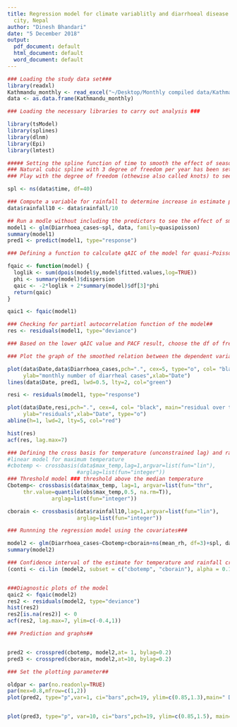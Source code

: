 ```yaml
---
title: Regression model for climate variablitly and diarrhoeal disease study Kathmandu
  city, Nepal
author: "Dinesh Bhandari"
date: "5 December 2018"
output:
  pdf_document: default
  html_document: default
  word_document: default
---
```


```r

### Loading the study data set###
library(readxl)
Kathmandu_monthly <- read_excel("~/Desktop/Monthly compiled data/Kathmandu_monthly.xls")
data <- as.data.frame(Kathmandu_monthly)
```

```r
### Loading the necessary libraries to carry out analysis ###

library(tsModel)
library(splines)
library(dlnm)
library(Epi)
library(lmtest)
```

```r

##### Setting the spline function of time to smooth the effect of seasonality and long term variation###
### Natural cubic spline with 3 degree of freedom per year has been set to account for seasonality and long term variation###
### Play with the degree of freedom (othewise also called knots) to see the change in final qAIC value of the model###

spl <- ns(data$time, df=40)

### Compute a variable for rainfall to determine increase in estimate per 10 mm rise in precipitation##
data$rainfall10 <- data$rainfall/10

## Run a modle without including the predictors to see the effect of smoothing (null model)###
model1 <- glm(Diarrhoea_cases~spl, data, family=quasipoisson)
summary(model1)
pred1 <- predict(model1, type="response")

```

```r
### Defining a function to calculate qAIC of the model for quasi-Poisson distribution##

fqaic <- function(model) {
  loglik <- sum(dpois(model$y,model$fitted.values,log=TRUE))
  phi <- summary(model)$dispersion
  qaic <- -2*loglik + 2*summary(model)$df[3]*phi
  return(qaic)
}

qaic1 <- fqaic(model1)

### Checking for partiatl autocorrelation function of the model##
res <- residuals(model1, type="deviance")

### Based on the lower qAIC value and PACF result, choose the df of freedom for spline smoothing that minimizes the qAIC value and residual autocorrelation function.

```


```r
### Plot the graph of the smoothed relation between the dependent variable and Date###

plot(data$Date,data$Diarrhoea_cases,pch=".", cex=5, type="o", col= "black", main="flexible cubic spline",
     ylab="monthly number of diarrheal cases",xlab="Date")
lines(data$Date, pred1, lwd=0.5, lty=2, col="green")

resi <- residuals(model1, type="response")

plot(data$Date,resi,pch=".", cex=4, col= "black", main="residual over time",
     ylab="residuals",xlab="Date", type="o")
abline(h=1, lwd=2, lty=5, col="red")

hist(res)
acf(res, lag.max=7)

```

```r
### Defining the cross basis for temperature (unconstrained lag) and rainfall variables###
#linear model for maximum temperature
#cbotemp <- crossbasis(data$max_temp,lag=1,argvar=list(fun="lin"),
                      #arglag=list(fun="integer"))
### Threshold model ### threshold above the median temperature
Cbotemp<- crossbasis(data$max_temp, lag=1, argvar=list(fun="thr",
     thr.value=quantile(obs$max_temp,0.5, na.rm=T)), 
              arglag=list(fun="integer"))

cborain <- crossbasis(data$rainfall10,lag=1,argvar=list(fun="lin"),
                      arglag=list(fun="integer"))

### Runnning the regression model using the covariates###

model2 <- glm(Diarrhoea_cases~Cbotemp+cborain+ns(mean_rh, df=3)+spl, data, family=quasipoisson)
summary(model2)

### Confidence interval of the estimate for temperature and rainfall cross basis##
(conti <- ci.lin (model2, subset = c("cbotemp", "cborain"), alpha = 0.1, Exp=T))


###Diagnostic plots of the model
qaic2 <- fqaic(model2)
res2 <- residuals(model2, type="deviance")
hist(res2)
res2[is.na(res2)] <- 0
acf(res2, lag.max=7, ylim=c(-0.4,1))
```




```r
### Prediction and graphs##


pred2 <- crosspred(cbotemp, model2,at= 1, bylag=0.2)
pred3 <- crosspred(cborain, model2,at=10, bylag=0.2)

### Set the plotting parameter##

oldpar <- par(no.readonly=TRUE)
par(mex=0.8,mfrow=c(1,2))
plot(pred2, type="p",var=1, ci="bars",pch=19, ylim=c(0.85,1.3),main=" Distributed lag model for temperature", xlab= "Lag months", ylab="RR and 95% CI per 1 degree increase in max_temp", col="red")


plot(pred3, type="p", var=10, ci="bars",pch=19, ylim=c(0.85,1.5), main=" Distributed lag model for rainfall", xlab= "Lag months", ylab="RR and 95% CI per 10 mm increase in rainfall", col="green")


```


